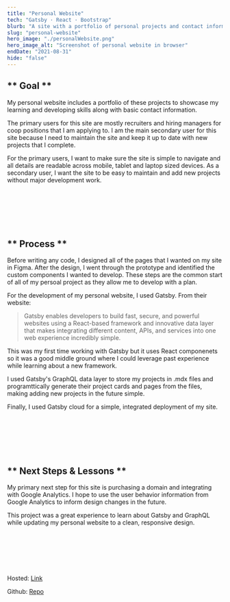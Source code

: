 ```yaml
---
title: "Personal Website"
tech: "Gatsby · React · Bootstrap"
blurb: "A site with a portfolio of personal projects and contact information."
slug: "personal-website"
hero_image: "./personalWebsite.png"
hero_image_alt: "Screenshot of personal website in browser"
endDate: "2021-08-31"
hide: "false"
---
```


## ** Goal **

My personal website includes a portfolio of these projects to showcase my learning and developing skills along with basic contact information.

The primary users for this site are mostly recruiters and hiring managers for coop positions that I am applying to.
I am the main secondary user for this site because I need to maintain the site and keep it up to date with new projects that I complete.

For the primary users, I want to make sure the site is simple to navigate and all details are readable across mobile, tablet and laptop sized devices.
As a secondary user, I want the site to be easy to maintain and add new projects without major development work.

<br />
<br />
<br />
<br />
<br />

## ** Process **

Before writing any code, I designed all of the pages that I wanted on my site in Figma.
After the design, I went through the prototype and identified the custom components I wanted to develop.
These steps are the common start of all of my persoal project as they allow me to develop with a plan.

For the development of my personal website, I used Gatsby.
From their website:

> Gatsby enables developers to build fast, secure, and powerful websites using a React-based framework and innovative data layer that makes integrating different content, APIs, and services into one web experience incredibly simple.

This was my first time working with Gatsby but it uses React componenets so it was a good middle ground where I could leverage past experience while learning about a new framework.

I used Gatsby's GraphQL data layer to store my projects in .mdx files and programttically generate their project cards and pages from the files, making adding new projects in the future simple.

Finally, I used Gatsby cloud for a simple, integrated deployment of my site.

<br />
<br />
<br />
<br />
<br />

## ** Next Steps & Lessons **

My primary next step for this site is purchasing a domain and integrating with Google Analytics.
I hope to use the user behavior information from Google Analytics to inform design changes in the future.

This project was a great experience to learn about Gatsby and GraphQL while updating my personal website to a clean, responsive design.

<br />
<br />
<br />
<br />
<br />

Hosted: [Link](https://cormaccureton.gatsbyjs.io)

Github: [Repo](https://github.com/Cormac-C/Personal-Site-v2)
